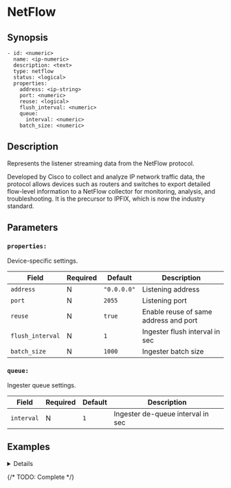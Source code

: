 
# NetFlow

## Synopsis

```ssml {5}
- id: <numeric>
  name: <ip-numeric>
  description: <text>
  type: netflow
  status: <logical>
  properties:
    address: <ip-string>
    port: <numeric>
    reuse: <logical>
    flush_interval: <numeric>
    queue:
      interval: <numeric>
    batch_size: <numeric>
```

## Description

Represents the listener streaming data from the NetFlow protocol.

Developed by Cisco to collect and analyze IP network traffic data, the protocol allows devices such as routers and switches to export detailed flow-level information to a NetFlow collector for monitoring, analysis, and troubleshooting. It is the precursor to IPFIX, which is now the industry standard.

## Parameters

<BasicConfig />

### `properties:`

Device-specific settings.

|Field|Required|Default|Description|
|---|---|---|---|
|`address`|N|`"0.0.0.0"`|Listening address|
|`port`|N|`2055`|Listening port|
|`reuse`|N|`true`|Enable reuse of same address and port|
|`flush_interval`|N|`1`|Ingester flush interval in sec|
|`batch_size`|N|`1000`|Ingester batch size|

### `queue:`

Ingester queue settings.

|Field|Required|Default|Description|
|---|---|---|---|
|`interval`|N|`1`|Ingester de-queue interval in sec|

## Examples

<Details summary="Sample Code">
```yaml
devices:
  - id: 325567457
    name: 127.0.0.1
    description: netflow
    type: netflow
    status: false
    properties:
      address: "0.0.0.0"
      port: 2055
      reuse: false
      flush_interval: 1
      queue:
        interval: 1
      batch_size: 1000
```
</Details>

{/* TODO: Complete */}